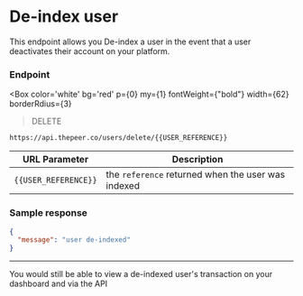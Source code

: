 
# De-index user

This endpoint allows you De-index a user in the event that a user deactivates their account on your platform.

### Endpoint

<Box
    color='white'
    bg='red'
    p={0}
    my={1}
    fontWeight={"bold"}
    width={62}
    borderRdius={3}
>DELETE
</Box>

```
https://api.thepeer.co/users/delete/{{USER_REFERENCE}}
```

|URL Parameter|Description|
|---|---|
|`{{USER_REFERENCE}}`|the `reference` returned when the user was indexed|

### Sample response

```json
{
  "message": "user de-indexed"
}
```

---


<Callout>
You would still be able to view a de-indexed user's transaction on your dashboard and via the API
</Callout>
